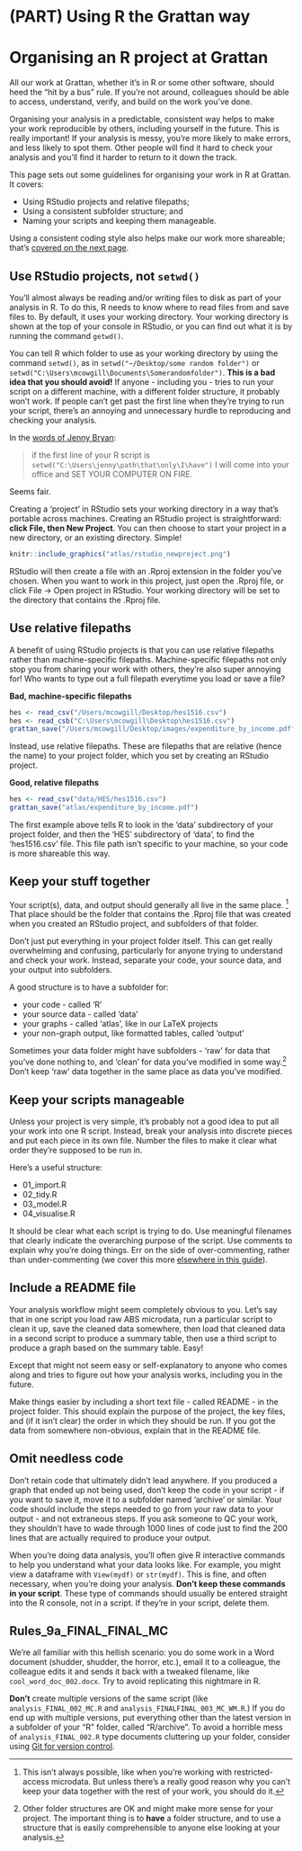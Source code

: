 # (PART) Using R the Grattan way {-}
# Organising an R project at Grattan {#organising-projects} 

All our work at Grattan, whether it's in R or some other software, should heed the "hit by a bus" rule. If you're not around, colleagues should be able to access, understand, verify, and build on the work you've done.

Organising your analysis in a predictable, consistent way helps to make your work reproducible by others, including yourself in the future. This is really important! If your analysis is messy, you're more likely to make errors, and less likely to spot them. Other people will find it hard to check your analysis and you'll find it harder to return to it down the track. 

This page sets out some guidelines for organising your work in R at Grattan. It covers:

* Using RStudio projects and relative filepaths;
* Using a consistent subfolder structure; and
* Naming your scripts and keeping them manageable.

Using a consistent coding style also helps make our work more shareable; that's [covered on the next page](#coding-style).

## Use RStudio projects, not `setwd()`

You'll almost always be reading and/or writing files to disk as part of your analysis in R. To do this, R needs to know where to read files from and save files to. By default, it uses your working directory. Your working directory is shown at the top of your console in RStudio, or you can find out what it is by running the command `getwd()`. 

You can tell R which folder to use as your working directory by using the command `setwd()`, as in `setwd("~/Desktop/some random folder")` or `setwd("C:\Users\mcowgill\Documents\Somerandomfolder")`. **This is a bad idea that you should avoid!** If anyone - including you - tries to run your script on a different machine, with a different folder structure, it probably won't work. If people can't get past the first line when they're trying to run your script, there's an annoying and unnecessary hurdle to reproducing and checking your analysis.

In the [words of Jenny Bryan](https://www.tidyverse.org/articles/2017/12/workflow-vs-script/):

> if the first line of your R script is `setwd("C:\Users\jenny\path\that\only\I\have")` I will come into your office and SET YOUR COMPUTER ON FIRE. 

Seems fair. 

Creating a 'project' in RStudio sets your working directory in a way that's portable across machines. Creating an RStudio project is straightforward: **click File, then New Project**. You can then choose to start your project in a new directory, or an existing directory. Simple!

```r
knitr::include_graphics("atlas/rstudio_newproject.png")
```

RStudio will then create a file with an .Rproj extension in the folder you've chosen. When you want to work in this project, just open the .Rproj file, or click File -> Open project in RStudio. Your working directory will be set to the directory that contains the .Rproj file.

## Use relative filepaths

A benefit of using RStudio projects is that you can use relative filepaths rather than machine-specific filepaths. 
Machine-specific filepaths not only stop you from sharing your work with others, they're also super annoying for! Who wants to type out a full filepath everytime you load or save a file? 

**Bad, machine-specific filepaths**
```r

hes <- read_csv("/Users/mcowgill/Desktop/hes1516.csv")
hes <- read_csb("C:\Users\mcowgill\Desktop\hes1516.csv")
grattan_save("/Users/mcowgill/Desktop/images/expenditure_by_income.pdf")

```

Instead, use relative filepaths. These are filepaths that are relative (hence the name) to your project folder, which you set by creating an RStudio project.

**Good, relative filepaths**

```r

hes <- read_csv("data/HES/hes1516.csv")
grattan_save("atlas/expenditure_by_income.pdf")

```

The first example above tells R to look in the 'data' subdirectory of your project folder, and then the 'HES' subdirectory of 'data', to find the 'hes1516.csv' file. This file path isn't specific to your machine, so your code is more shareable this way.

## Keep your stuff together

Your script(s), data, and output should generally all live in the same place. ^[This isn't always possible, like when you're working with restricted-access microdata. But unless there's a really good reason why you can't keep your data together with the rest of your work, you should do it.] That place should be the folder that contains the .Rproj file that was created when you created an RStudio project, and subfolders of that folder. 

Don't just put everything in your project folder itself. This can get really overwhelming and confusing, particularly for anyone trying to understand and check your work. Instead, separate your code, your source data, and your output into subfolders.

A good structure is to have a subfolder for:

- your code - called 'R'
- your source data - called 'data'
- your graphs - called 'atlas', like in our LaTeX projects
- your non-graph output, like formatted tables, called 'output'

Sometimes your data folder might have subfolders - 'raw' for data that you've done nothing to, and 'clean' for data you've modified in some way.^[Other folder structures are OK and might make more sense for your project. The important thing is to **have** a folder structure, and to use a structure that is easily comprehensible to anyone else looking at your analysis.] Don't keep 'raw' data together in the same place as data you've modified.

## Keep your scripts manageable {#manageable}

Unless your project is very simple, it's probably not a good idea to put all your work into one R script. Instead, break your analysis into discrete pieces and put each piece in its own file. Number the files to make it clear what order they're supposed to be run in.

Here's a useful structure: 

- 01_import.R
- 02_tidy.R
- 03_model.R
- 04_visualise.R

It should be clear what each script is trying to do. Use meaningful filenames that clearly indicate the overarching purpose of the script. Use comments to explain why you're doing things. Err on the side of over-commenting, rather than under-commenting (we cover this more [elsewhere in this guide](#use-comments)).

## Include a README file {#README}

Your analysis workflow might seem completely obvious to you. Let's say that in one script you load raw ABS microdata, run a particular script to clean it up, save the cleaned data somewhere, then load that cleaned data in a second script to produce a summary table, then use a third script to produce a graph based on the summary table. Easy! 

Except that might not seem easy or self-explanatory to anyone who comes along and tries to figure out how your analysis works, including you in the future. 

Make things easier by including a short text file - called README - in the project folder. This should explain the purpose of the project, the key files, and (if it isn't clear) the order in which they should be run. If you got the data from somewhere non-obvious, explain that in the README file.

## Omit needless code

Don't retain code that ultimately didn't lead anywhere. If you produced a graph that ended up not being used, don't keep the code in your script - if you want to save it, move it to a subfolder named 'archive' or similar. Your code should include the steps needed to go from your raw data to your output - and not extraneous steps. If you ask someone to QC your work, they shouldn't have to wade through 1000 lines of code just to find the 200 lines that are actually required to produce your output.

When you're doing data analysis, you'll often give R interactive commands to help you understand what your data looks like. For example, you might view a dataframe with `View(mydf)` or `str(mydf)`. This is fine, and often necessary, when you're doing your analysis. **Don't keep these commands in your script**. These type of commands should usually be entered straight into the R console, not in a script. If they're in your script, delete them. 

## Rules_9a_FINAL_FINAL_MC

We're all familiar with this hellish scenario: you do some work in a Word document (shudder, shudder, the horror, etc.), email it to a colleague, the colleague edits it and sends it back with a tweaked filename, like `cool_word_doc_002.docx`. Try to avoid replicating this nightmare in R.

**Don't** create multiple versions of the same script (like `analysis_FINAL_002_MC.R` and `analysis_FINALFINAL_003_MC_WM.R`.) If you do end up with multiple versions, put everything other than the latest version in a subfolder of your "R" folder, called "R/archive". To avoid a horrible mess of `analysis_FINAL_002.R` type documents cluttering up your folder, consider using [Git for version control](#version-control).

